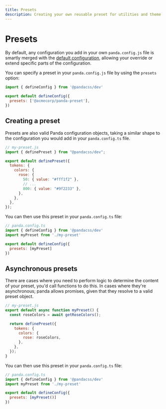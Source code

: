 ```yaml
---
title: Presets
description: Creating your own reusable preset for utilities and theme
---
```


# Presets


By default, any configuration you add in your own `panda.config.js` file is smartly merged with the
[default configuration](#), allowing your override or extend specific parts of the configuration.

You can specify a preset in your `panda.config.js` file by using the `presets` option:

```js
import { defineConfig } from '@pandacss/dev'

export default defineConfig({
  presets: ['@acmecorp/panda-preset'],
})
```

## Creating a preset

Presets are also valid Panda configuration objects, taking a similar shape to the configuration you would add in
your `panda.config.ts` file.

```js
// my-preset.js
import { definePreset } from "@pandacss/dev";

export default definePreset({
  tokens: {
    colors: {
      rose: {
        50: { value: "#fff1f2" },
        // ...
        800: { value: "#9f2233" },
      },
    },
  },
});
```

You can then use this preset in your `panda.config.ts` file:

```js
// panda.config.ts
import { defineConfig } from '@pandacss/dev'
import myPreset from './my-preset'

export default defineConfig({
  presets: [myPreset]
})
```

## Asynchronous presets

There are cases where you need to perform logic to determine the content of your preset, you'd call functions to do this. In cases where they're asynchronous; panda allows promises, given that they resolve to a valid preset object.

```js
// my-preset.js
export default async function myPreset() {
  const roseColors = await getRoseColors();

  return definePreset({
    tokens: {
      colors: {
        rose: roseColors,
      },
    },
  });
}
```

You can then use this preset in your `panda.config.ts` file:

```js
// panda.config.ts
import { defineConfig } from '@pandacss/dev'
import myPreset from './my-preset'

export default defineConfig({
  presets: [myPreset()]
})
```
